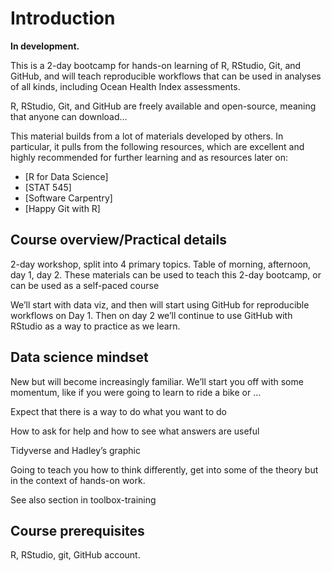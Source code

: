 # Introduction {#intro}


**In development.** 

This is a 2-day bootcamp for hands-on learning of R, RStudio, Git, and GitHub, and will teach reproducible workflows that can be used in analyses of all kinds, including Ocean Health Index assessments. 

R, RStudio, Git, and GitHub are freely available and open-source, meaning that anyone can download...

This material builds from a lot of materials developed by others. In particular, it pulls from the following resources, which are excellent and highly recommended for further learning and as resources later on: 

- [R for Data Science]
- [STAT 545]
- [Software Carpentry]
- [Happy Git with R]

## Course overview/Practical details

2-day workshop, split into 4 primary topics. Table of morning, afternoon, day 1, day 2. These materials can be used to teach this 2-day bootcamp, or can be used as a self-paced course

We’ll start with data viz, and then will start using GitHub for reproducible workflows on Day 1. Then on day 2 we’ll continue to use GitHub with RStudio as a way to practice as we learn.

## Data science mindset

New but will become increasingly familiar. We’ll start you off with some momentum, like if you were going to learn to ride a bike or ...

Expect that there is a way to do what you want to do

How to ask for help and how to see what answers are useful

Tidyverse and Hadley’s graphic

Going to teach you how to think differently, get into some of the theory but in the context of hands-on work.


See also section in toolbox-training


## Course prerequisites 

R, RStudio, git, GitHub account.